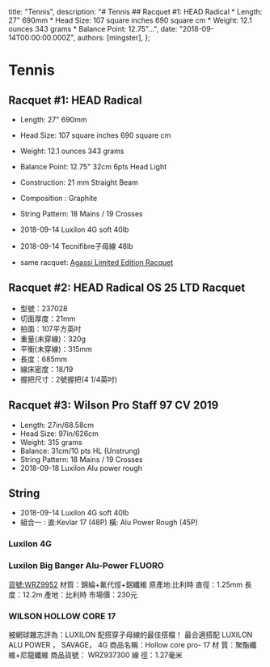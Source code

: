 
  title: "Tennis",
  description: "# Tennis ## Racquet #1: HEAD Radical * Length: 27\" 690mm * Head Size: 107 square inches 690 square cm * Weight: 12.1 ounces 343 grams * Balance Point: 12.75\"...",
  date: "2018-09-14T00:00:00.000Z",
  authors: [mingster],
};

# Tennis

## Racquet #1: HEAD Radical

* Length:	27" 690mm
* Head Size:	107 square inches	690 square cm
* Weight:	12.1 ounces	343 grams
* Balance Point:	12.75" 32cm 6pts Head Light
* Construction:	21 mm Straight Beam
* Composition	:	Graphite
* String Pattern:	18 Mains / 19 Crosses

* 2018-09-14	Luxilon 4G soft 40lb
* 2018-09-14	Tecnifibre子母線 48lb

* same racquet: [Agassi Limited Edition Racquet](https://www.tennis-warehouse.com/Reviews/AGRAD/AGRADReview.html)

## Racquet #2: HEAD Radical OS 25 LTD Racquet

* 型號：237028
* 切面厚度：21mm
* 拍面：107平方英吋
* 重量(未穿線)：320g
* 平衡(未穿線)：315mm
* 長度：685mm
* 線床密度：18/19
* 握把尺寸：2號握把(4 1/4英吋)

## Racquet #3: Wilson Pro Staff 97 CV 2019

* Length: 27in/68.58cm
* Head Size: 97in/626cm
* Weight:	315 grams
* Balance: 31cm/10 pts HL (Unstrung)
* String Pattern: 18 Mains / 19 Crosses
* 2018-09-18	Luxilon Alu power rough

## String

* 2018-09-14	Luxilon 4G soft 40lb
* 組合一 : 直:Kevlar 17 (48P) 橫: Alu Power Rough (45P)


### Luxilon 4G

### Luxilon Big Banger Alu-Power FLUORO
[貨號:WRZ9952](http://seller.pcstore.com.tw/S166404834/C1010305912.htm)
材質：錦綸+氟代烴+鋁纖維
原產地:比利時
直徑：1.25mm
長度：12.2m
產地：比利時
市場價：230元


### WILSON HOLLOW CORE 17

被網球雜志評為：LUXILON 配搭穿子母線的最佳搭檔！
最合適搭配 LUXILON ALU POWER ， SAVAGE，  4G
商品名稱：Hollow core pro- 17
材    質：聚酯纖維+尼龍纖維
商品貨號： WRZ937300
線    徑：1.27毫米
